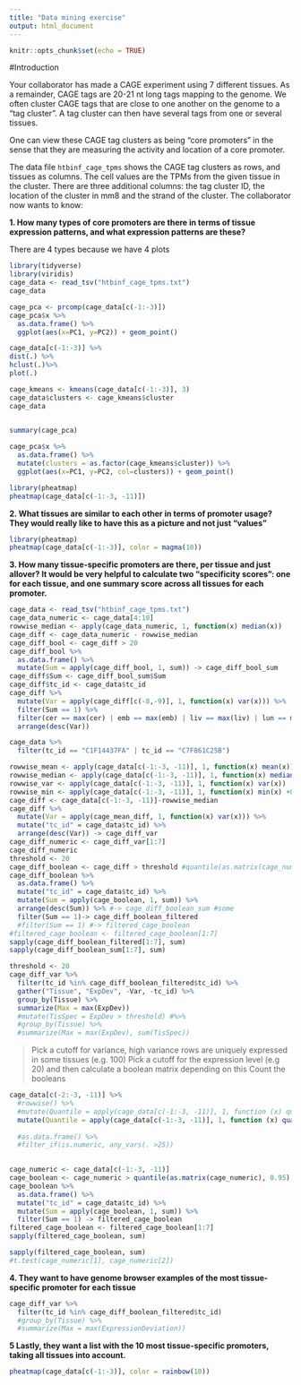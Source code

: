 ```yaml
---
title: "Data mining exercise"
output: html_document
---
```


```r
knitr::opts_chunk$set(echo = TRUE)
```
#Introduction

Your collaborator has made a  CAGE experiment using 7 different tissues. As a remainder, CAGE tags are 20-21 nt long tags mapping to the genome. We often cluster CAGE tags that are close to one another on the genome to a “tag cluster”. A tag cluster can then have several tags from one or several tissues. 

One can view these CAGE tag clusters as being “core promoters” in the sense that they are measuring the activity and location of a core promoter.

The data file `htbinf_cage_tpms` shows the CAGE tag clusters as rows, and tissues as columns. The cell values are the TPMs from the given tissue in the cluster.  There are three additional columns: the tag cluster ID, the location of the cluster in mm8 and the strand of the cluster. 
The collaborator now wants to know:

__1. How many types of  core promoters are there in terms of tissue expression patterns, and what expression patterns are these? __

There are 4 types because we have 4 plots

```r
library(tidyverse)
library(viridis)
cage_data <- read_tsv("htbinf_cage_tpms.txt")
cage_data
```

```r
cage_pca <- prcomp(cage_data[c(-1:-3)])
cage_pca$x %>%
  as.data.frame() %>%
  ggplot(aes(x=PC1, y=PC2)) + geom_point()
```

```r
cage_data[c(-1:-3)] %>%
dist(.) %>%
hclust(.)%>%
plot(.)
```

```r
cage_kmeans <- kmeans(cage_data[c(-1:-3)], 3)
cage_data$clusters <- cage_kmeans$cluster
cage_data
  
```

```r
summary(cage_pca)
```



```r
cage_pca$x %>%
  as.data.frame() %>%
  mutate(clusters = as.factor(cage_kmeans$cluster)) %>%
  ggplot(aes(x=PC1, y=PC2, col=clusters)) + geom_point()
```

```r
library(pheatmap)
pheatmap(cage_data[c(-1:-3, -11)])
```



__2. What tissues are similar to each other in terms of promoter usage? They would really like to have this as a picture and not just  "values"__

```r
library(pheatmap)
pheatmap(cage_data[c(-1:-3)], color = magma(10))
```


__3.  How many tissue-specific promoters are there, per tissue and just allover? It would be very helpful to calculate two "specificity scores": one for each tissue, and one summary score across all tissues for each promoter. __ 

```r
cage_data <- read_tsv("htbinf_cage_tpms.txt")
cage_data_numeric <- cage_data[4:10]
rowwise_median <- apply(cage_data_numeric, 1, function(x) median(x))
cage_diff <- cage_data_numeric - rowwise_median
cage_diff_bool <- cage_diff > 20
cage_diff_bool %>%
  as.data.frame() %>%
  mutate(Sum = apply(cage_diff_bool, 1, sum)) -> cage_diff_bool_sum
cage_diff$Sum <- cage_diff_bool_sum$Sum
cage_diff$tc_id <- cage_data$tc_id
cage_diff %>%
  mutate(Var = apply(cage_diff[c(-8,-9)], 1, function(x) var(x))) %>%
  filter(Sum == 1) %>%
  filter(cer == max(cer) | emb == max(emb) | liv == max(liv) | lun == max(lun) | mac == max(mac) | mac == max(mac) | som == max(som) | vis == max(vis)) %>%
  arrange(desc(Var))
```

```r
cage_data %>%
  filter(tc_id == "C1F14437FA" | tc_id == "C7F861C25B")
```


```r
rowwise_mean <- apply(cage_data[c(-1:-3, -11)], 1, function(x) mean(x))
rowwise_median <- apply(cage_data[c(-1:-3, -11)], 1, function(x) median(x))
rowwise_var <- apply(cage_data[c(-1:-3, -11)], 1, function(x) var(x))
rowwise_min <- apply(cage_data[c(-1:-3, -11)], 1, function(x) min(x) +0.001)
cage_diff <- cage_data[c(-1:-3, -11)]-rowwise_median
cage_diff %>%
  mutate(Var = apply(cage_mean_diff, 1, function(x) var(x))) %>%
  mutate("tc_id" = cage_data$tc_id) %>%
  arrange(desc(Var)) -> cage_diff_var
cage_diff_numeric <- cage_diff_var[1:7]
cage_diff_numeric
threshold <- 20
cage_diff_boolean <- cage_diff > threshold #quantile(as.matrix(cage_numeric), 0.95)
cage_diff_boolean %>%
  as.data.frame() %>%
  mutate("tc_id" = cage_data$tc_id) %>%
  mutate(Sum = apply(cage_boolean, 1, sum)) %>%
  arrange(desc(Sum)) %>% #-> cage_diff_boolean_sum #some
  filter(Sum == 1)-> cage_diff_boolean_filtered
  #filter(Sum == 1) #-> filtered_cage_boolean
#filtered_cage_boolean <- filtered_cage_boolean[1:7]
sapply(cage_diff_boolean_filtered[1:7], sum)
sapply(cage_diff_boolean_sum[1:7], sum)
```

```r
threshold <- 20
cage_diff_var %>%
  filter(tc_id %in% cage_diff_boolean_filtered$tc_id) %>%
  gather("Tissue", "ExpDev", -Var, -tc_id) %>%
  group_by(Tissue) %>%
  summarize(Max = max(ExpDev))
  #mutate(TisSpec = ExpDev > threshold) #%>%
  #group_by(Tissue) %>%
  #summarize(Max = max(ExpDev), sum(TisSpec))
```



>Pick a cutoff for variance, high variance rows are uniquely expressed in some tissues (e.g. 100)
Pick a cutoff for the expression level (e.g 20) and then calculate a boolean matrix depending on this
Count the booleans



```r
cage_data[c(-2:-3, -11)] %>%
  #rowwise() %>%
  #mutate(Quantile = apply(cage_data[c(-1:-3, -11)], 1, function (x) quantile(x, 0.95))) -> cage_mean
  mutate(Quantile = apply(cage_data[c(-1:-3, -11)], 1, function (x) quantile(x, 0.95))) -> cage_mean
  
  #as.data.frame() %>%
  #filter_if(is.numeric, any_vars(. >25))
  

cage_numeric <- cage_data[c(-1:-3, -11)]
cage_boolean <- cage_numeric > quantile(as.matrix(cage_numeric), 0.95)
cage_boolean %>%
  as.data.frame() %>%
  mutate("tc_id" = cage_data$tc_id) %>%
  mutate(Sum = apply(cage_boolean, 1, sum)) %>%
  filter(Sum == 1) -> filtered_cage_boolean
filtered_cage_boolean <- filtered_cage_boolean[1:7]
sapply(filtered_cage_boolean, sum)
```

```r
sapply(filtered_cage_boolean, sum)
#t.test(cage_numeric[1], cage_numeric[2])
```



__4. They want to have  genome browser examples of the most tissue-specific promoter for each tissue__

```r
cage_diff_var %>%
  filter(tc_id %in% cage_diff_boolean_filtered$tc_id)
  #group_by(Tissue) %>%
  #summarize(Max = max(ExpressionDeviation))
```



__5 Lastly, they want a list with the 10 most tissue-specific promoters, taking all tissues into account.__
```r
pheatmap(cage_data[c(-1:-3)], color = rainbow(10))

```



